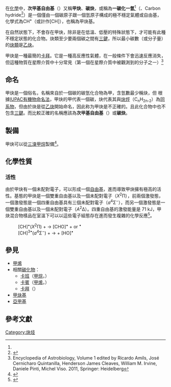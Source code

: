 {{Chembox
| ImageFileL1 = Methylidyne radical Structural Formula.svg
| ImageSizeL1 = 200
| ImageNameL1 = 甲炔的分子結構圖

| ImageFileR1 = Methylidyne radical.svg
| ImageSizeR1 = 100
| ImageNameR1 = 甲炔分子空間填充模型

| SystematicName = Hydridocarbon<ref>{{cite web|url = http://www.ebi.ac.uk/chebi/searchId.do?chebiId=CHEBI%3A51382|title = hydridocarbon (CHEBI:51382)|work = Chemical Entities of Biological Interest (ChEBI)|location = UK|publisher = European Bioinformatics Institute|at = IUPAC Name|accessdate = 2016-01-28|archive-date = 2016-02-06|archive-url = https://web.archive.org/web/20160206132651/http://www.ebi.ac.uk/chebi/searchId.do?chebiId=CHEBI%3A51382|dead-url = no}}</ref>
|Section1={{Chembox Identifiers
| CASNo = 3315-37-5
| CASNo_Ref = {{cascite|changed|??}}
|  ChEBI  =  51382
|  ChEBI_Ref  = {{ebicite|correct|EBI}}|  Gmelin  =  24689
|  Beilstein  =  7801830
|  SMILES  =  [CH]
|  StdInChI  =  1S/CH/h1H
|  StdInChIKey  =  VRLIPUYDFBXWCH-UHFFFAOYSA-N
}}
|Section2={{Chembox Properties
| Formula = {{Chem|CH}}<sup>3•</sup>
| MolarMass = 13.0186 g mol<sup>−1</sup>
| Appearance = 無色氣體
| Solubility = 發生反應
}}
|Section3={{Chembox Thermochemistry
| DeltaHf = 594.13 kJ mol<sup>−1</sup>
| Entropy = 183.04 J K<sup>−1</sup> mol<sup>−1</sup>
}}
|Section8={{Chembox Related
| OtherCompounds = [[Methyl_radical|Methyl (CH<sub>3</sub>)]]<br />[[Methylene_radical|Methylene (CH<sub>2</sub>)]]<br/>[[Carbide|Carbide (C)]]
}}
}}
在[[化學|化學]]中，'''次甲基自由基'''（{{lang-en|Methylidyne radical}}）又稱'''甲炔'''、'''碳炔'''，或稱為'''一碳化一氫'''<ref name="Carbon hydride"/>（{{lang-en|hydridocarbon}}、Carbon hydride<ref name="Carbon hydride">{{cite web | title=Carbon hydride 一碳化一氫 | url=http://www.chemicalbook.com/ChemicalProductProperty_EN_CB32399765.htm | publisher=chemical book | accessdate=2016-01-28 | archive-date=2016-10-29 | archive-url=https://web.archive.org/web/20161029112855/http://www.chemicalbook.com/ChemicalProductProperty_EN_CB32399765.htm | dead-url=no }}</ref>）是一個僅由一個碳原子跟一個氫原子構成的極不穩定氣體或自由基，化學式為CH<sup>•</sup>（或計作[CH]），也稱為甲炔基。

在自然狀態下，不會存在甲炔，除非是在低溫、低壓的特殊狀態下，才可能有此種不穩定狀態的化合物。炔類至少要兩個碳之間有[[三鍵|三鍵]]，所以最小碳數（或分子量）的[[炔類|炔類]]是[[乙炔|乙炔]]。

甲炔是一種最簡的[[卡拜|卡拜]]。它是一種高反應性氣體，在一般條件下會迅速反應消失，但這種物質在星際介質中十分常見（第一個在星際介質中被觀測到的分子之一）<ref>Encyclopedia of Astrobiology, Volume 1 edited by Ricardo Amils, José Cernicharo Quintanilla, Henderson James Cleaves, William M. Irvine, Daniele Pinti, Michel Viso.  2011, Springer: Heidelberg</ref>

== 命名 ==
甲炔是一個俗名，名稱來自於一個碳的碳氫化合物為甲，含氫數最少稱炔，但
根據[[IUPAC有機物命名法|IUPAC有機物命名法]]，甲炔的甲代表一個碳，炔代表其與[[炔烴|炔烴]]（C<sub>n</sub>H<sub>2n-2</sub>）為[[同系物|同系物]]，但由於炔是從[[乙炔|乙炔]]開始命名，因此称为甲炔是不正確的。且此化合物中也不包含[[三鍵|三鍵]]。而比較正確的名稱應該為'''次甲基自由基'''（{{lang-en|Methylidyne radical}}）或'''碳炔'''。

== 製備 ==
甲炔可以從[[三溴甲烷|三溴甲烷]]製備<ref name=Nestle1980>{{cite book|last1=Nestle|first1=Mara O.|last2=Hallgren|first2=John E.|last3=Seyferth|first3=Dietmar|last4=Dawson|first4=Peter|last5=Robinson|first5=Brian H.|editor1-last=Busch|editor1-first=Daryle H.|title=Inorganic Syntheses, Vol. 20|date=1 January 1980|publisher=John Wiley & Sons, Inc.|isbn=9780470132517|pages=226-229|url=http://onlinelibrary.wiley.com/doi/10.1002/9780470132517.ch53/summary|format=PDF|chapter=μ<sub>3</sub>-Methylidyne and μ<sub>3</sub>-Benzylidyne-Tris(Tricarbonylcobalt)|access-date=2016-01-28|archive-date=2016-03-04|archive-url=https://web.archive.org/web/20160304222452/http://onlinelibrary.wiley.com/doi/10.1002/9780470132517.ch53/summary|dead-url=no}}</ref>。

== 化學性質 ==
=== 活性 ===
由於甲炔有一個未配對電子，可以形成一個[[自由基|自由基]]，進而導致甲炔擁有極高的活性。基態的甲炔是一個雙重自由基以及一個未配對電子（''X''<sup>2</sup>Π），前兩個激發態，一個激發態是一個四重自由基具有三個未配對電子（''a''<sup>4</sup>Σ<sup>−</sup>），而另一個激發態是一個雙重自由基以及一個未配對電子（''A''<sup>2</sup>Δ）。四重自由基的激發能量是 71 kJ，甲炔混合物樣品在室溫下可以以這些電子組態存在進而發生複雜的化學反應<ref name=Brooks1977>{{cite journal|last1=Brooks|first1=Bernard R.|last2=Schaefer III|first2=Henry F.|title=Reactions of Carbynes. Potential Energy Surfaces for the Doublet and Quartet Methylidyne (CH) Reactions with Molecular Hydrogen|journal=The Journal of Chemical Physics|date=1 December 1977|volume=67|issue=11|pages=5146-5151|doi=10.1063/1.434743|publisher=AIP Publishing}}</ref>。
:[CH]<sup>•</sup>(''X''<sup>2</sup>Π) + {{chem|H|2|O}} → [CHO]<sup>•</sup> + {{chem|H|2}} or {{chem|[CH|2|(OH)]}}<sup>•</sup>
:[CH]<sup>3•</sup>(''a''<sup>4</sup>Σ<sup>−</sup>) + {{chem|H|2|O}} → {{chem|[CH|2|]}} + [HO]<sup>•</sup>

== 參見 ==
*[[甲烯|甲烯]]
*相關[[碳化物|碳化物]]：
**[[甲烷|卡班]]（[[甲烷|甲烷]]，{{lang-en|Carbane}}）
**[[卡賓|卡賓]]（[[甲烯|甲烯]]，{{lang-en|Carbene}}）
**[[卡拜|卡拜]]（{{lang-en|Carbyne}}）
*[[甲炔基|甲炔基]]
*[[亞甲基|亞甲基]]

== 參考文獻 ==
{{reflist}}

[[Category:炔烃|Category:炔烃]]